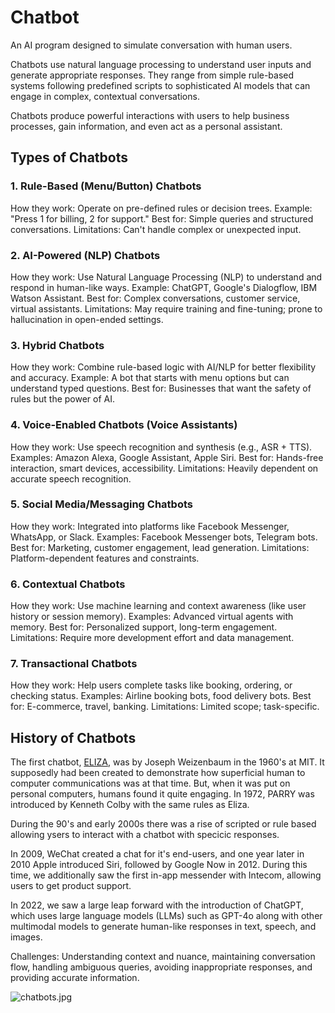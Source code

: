 
<StructuredData
  title="Chatbot"
  description="An AI program designed to simulate conversation with human users. Chatbots use natural language processing to understand user inputs and generate appropriate responses."
  url="https://ai-glossary.com/C/chatbot"
/>

# Chatbot

An AI program designed to simulate conversation with human users.

Chatbots use natural language processing to understand user inputs and generate appropriate responses. They range from simple rule-based systems following predefined scripts to sophisticated AI models that can engage in complex, contextual conversations.

Chatbots produce powerful interactions with users to help business processes, gain information, and even act as a personal assistant.

## Types of Chatbots

### 1. Rule-Based (Menu/Button) Chatbots
How they work: Operate on pre-defined rules or decision trees.
Example: "Press 1 for billing, 2 for support."
Best for: Simple queries and structured conversations.
Limitations: Can't handle complex or unexpected input.

### 2. AI-Powered (NLP) Chatbots
How they work: Use Natural Language Processing (NLP) to understand and respond in human-like ways.
Example: ChatGPT, Google's Dialogflow, IBM Watson Assistant.
Best for: Complex conversations, customer service, virtual assistants.
Limitations: May require training and fine-tuning; prone to hallucination in open-ended settings.

### 3. Hybrid Chatbots
How they work: Combine rule-based logic with AI/NLP for better flexibility and accuracy.
Example: A bot that starts with menu options but can understand typed questions.
Best for: Businesses that want the safety of rules but the power of AI.

### 4. Voice-Enabled Chatbots (Voice Assistants)
How they work: Use speech recognition and synthesis (e.g., ASR + TTS).
Examples: Amazon Alexa, Google Assistant, Apple Siri.
Best for: Hands-free interaction, smart devices, accessibility.
Limitations: Heavily dependent on accurate speech recognition.

### 5. Social Media/Messaging Chatbots
How they work: Integrated into platforms like Facebook Messenger, WhatsApp, or Slack.
Examples: Facebook Messenger bots, Telegram bots.
Best for: Marketing, customer engagement, lead generation.
Limitations: Platform-dependent features and constraints.

### 6. Contextual Chatbots
How they work: Use machine learning and context awareness (like user history or session memory).
Examples: Advanced virtual agents with memory.
Best for: Personalized support, long-term engagement.
Limitations: Require more development effort and data management.

### 7. Transactional Chatbots

How they work: Help users complete tasks like booking, ordering, or checking status.
Examples: Airline booking bots, food delivery bots.
Best for: E-commerce, travel, banking.
Limitations: Limited scope; task-specific.


## History of Chatbots

The first chatbot, [ELIZA](https://web.njit.edu/~ronkowit/eliza.html), was by Joseph Weizenbaum in the 1960's at MIT. It supposedly had been created to demonstrate how superficial human to computer communications was at that time. But, when it was put on personal computers, humans found it quite engaging. In 1972, PARRY was introduced by Kenneth Colby with the same rules as Eliza. 

During the 90's and early 2000s there was a rise of scripted or rule based allowing ysers to interact with a chatbot with specicic responses. 

In 2009, WeChat created a chat for it's end-users, and one year later in 2010 Apple introduced Siri, followed by Google Now in 2012. During this time, we additionally saw the first in-app messender with Intecom, allowing users to get product support. 

In 2022, we saw a large leap forward with the introduction of ChatGPT, which uses large language models (LLMs) such as GPT-4o along with other multimodal models to generate human-like responses in text, speech, and images.



Challenges: Understanding context and nuance, maintaining conversation flow, handling ambiguous queries, avoiding inappropriate responses, and providing accurate information.

![chatbots.jpg](/chatbots.png)